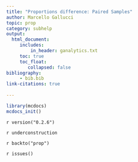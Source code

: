 ```yaml
---
title: "Proportions difference: Paired Samples"
author: Marcello Gallucci 
topic: prop
category: subhelp
output: 
  html_document:
     includes:
         in_header: ganalytics.txt
     toc: true
     toc_float:
        collapsed: false
bibliography: 
     - bib.bib
link-citations: true
        
---
```



```r
library(mcdocs)
mcdocs_init()
```

`r version("0.2.6")`

`r underconstruction`



`r backto("prop")`

`r issues()`

